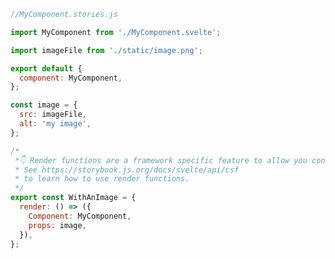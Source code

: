 ```js
//MyComponent.stories.js

import MyComponent from './MyComponent.svelte';

import imageFile from './static/image.png';

export default {
  component: MyComponent,
};

const image = {
  src: imageFile,
  alt: 'my image',
};

/*
 *👇 Render functions are a framework specific feature to allow you control on how the component renders.
 * See https://storybook.js.org/docs/svelte/api/csf
 * to learn how to use render functions.
 */
export const WithAnImage = {
  render: () => ({
    Component: MyComponent,
    props: image,
  }),
};
```
